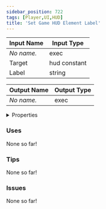 ```yaml
---
sidebar_position: 722
tags: [Player,UI,HUD]
title: 'Set Game HUD Element Label'
---
```






<IChip uuid="04fb09fa-5be2-491b-9d16-d5b21083f528"/>

| Input Name | Input Type |
|-----------|-----------|
| *No name.* | exec |
| Target | hud constant |
| Label | string |

| Output Name | Output Type |
|-----------|-----------|
| *No name.* | exec |


<details>
  <summary>Properties</summary>
  <div>
    <div>
    <table>
      <thead>
        <tr>
          <th>Is beta required?</th>
          <th>No</th>
        </tr>
        <tr>
          <th>Is this chip a trolling risk?</th>
          <th>No</th>
        </tr>
        <tr>
          <th>Is this chip a role assignment risk?</th>
          <th>No</th>
        </tr>
        <tr>
          <th>Chip UUID</th>
          <th>04fb09fa-5be2-491b-9d16-d5b21083f528</th>
        </tr>
        <tr>
          <th>Room availability</th>
          <th>Available everywhere</th>
        </tr>
      </thead>
    </table>
    </div>
  </div>
</details>

### Uses

None so far!

### Tips

None so far!

### Issues

None so far!
